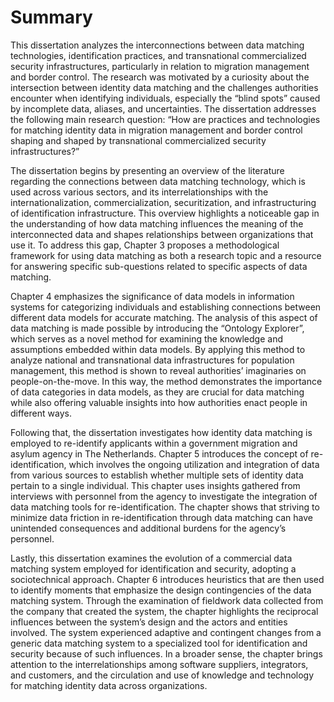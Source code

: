 # Summary {.unnumbered .unlisted}

\addcontentsline{toc}{part}{Summary}

\thispagestyle{plain}

\chaptermark{Summary}

This dissertation analyzes the interconnections between data matching technologies, identification practices, and transnational commercialized security infrastructures, particularly in relation to migration management and border control. The research was motivated by a curiosity about the intersection between identity data matching and the challenges authorities encounter when identifying individuals, especially the “blind spots” caused by incomplete data, aliases, and uncertainties. The dissertation addresses the following main research question: “How are practices and technologies for matching identity data in migration management and border control shaping and shaped by transnational commercialized security infrastructures?”

The dissertation begins by presenting an overview of the literature regarding the connections between data matching technology, which is used across various sectors, and its interrelationships with the internationalization, commercialization, securitization, and infrastructuring of identification infrastructure. This overview highlights a noticeable gap in the understanding of how data matching influences the meaning of the interconnected data and shapes relationships between organizations that use it. To address this gap, Chapter 3 proposes a methodological framework for using data matching as both a research topic and a resource for answering specific sub-questions related to specific aspects of data matching.

Chapter 4 emphasizes the significance of data models in information systems for categorizing individuals and establishing connections between different data models for accurate matching. The analysis of this aspect of data matching is made possible by introducing the “Ontology Explorer”, which serves as a novel method for examining the knowledge and assumptions embedded within data models. By applying this method to analyze national and transnational data infrastructures for population management, this method is shown to reveal authorities’ imaginaries on people-on-the-move. In this way, the method demonstrates the importance of data categories in data models, as they are crucial for data matching while also offering valuable insights into how authorities enact people in different ways.

Following that, the dissertation investigates how identity data matching is employed to re-identify applicants within a government migration and asylum agency in The Netherlands. Chapter 5 introduces the concept of re-identification, which involves the ongoing utilization and integration of data from various sources to establish whether multiple sets of identity data pertain to a single individual. This chapter uses insights gathered from interviews with personnel from the agency to investigate the integration of data matching tools for re-identification. The chapter shows that striving to minimize data friction in re-identification through data matching can have unintended consequences and additional burdens for the agency’s personnel.

Lastly, this dissertation examines the evolution of a commercial data matching system employed for identification and security, adopting a sociotechnical approach. Chapter 6 introduces heuristics that are then used to identify moments that emphasize the design contingencies of the data matching system. Through the examination of fieldwork data collected from the company that created the system, the chapter highlights the reciprocal influences between the system’s design and the actors and entities involved. The system experienced adaptive and contingent changes from a generic data matching system to a specialized tool for identification and security because of such influences. In a broader sense, the chapter brings attention to the interrelationships among software suppliers, integrators, and customers, and the circulation and use of knowledge and technology for matching identity data across organizations.

\thispagestyle{plain}
